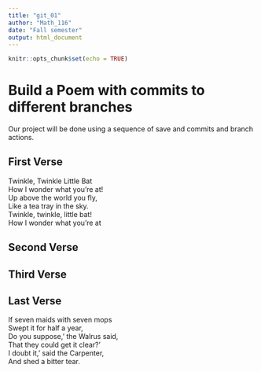 ---
title: "git_01"
author: "Math_116"
date: "Fall semester"
output: html_document
---

```{r setup, include=FALSE}
knitr::opts_chunk$set(echo = TRUE)
```
# Build a Poem with commits to different branches
Our project will be done using a sequence of save and commits and branch actions.
<!-- Do not modify or change any text in "!--" bracketed areas such as this --- these are instructions to
you, if you change any of this the git program will notice it and compromise your git merging strategy !-->

## First Verse 
<!--Put the first five lines of a poem by Lewis Carrol in this section!-->Twinkle, Twinkle Little   Bat  
How I wonder what you're at!  
Up above the world you fly,  
Like a tea tray in the sky.  
Twinkle, twinkle, little bat!  
How I wonder what you're at  

## Second Verse
<!--Put the first five lines of a poem by Robert Frost here!-->

## Third Verse
<!--Put the first two verses of The Walrus and the Carpenter here!-->

## Last Verse
<!--Put a short poem of your choice 8-20 lines,here!-->If seven maids with seven mops  
      Swept it for half a year,  
Do you suppose,' the Walrus said,  
      That they could get it clear?'  
I doubt it,' said the Carpenter,  
      And shed a bitter tear.  
